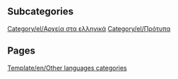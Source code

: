 
== Subcategories ==
[[Category/el/Αρχεία στα ελληνικά]]
[[Category/el/Πρότυπα]]

== Pages ==
[[Template/en/Other languages categories]]
